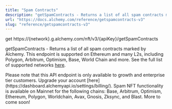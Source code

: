 ```yaml
---
title: "Spam Contracts"
description: "getSpamContracts - Returns a list of all spam contracts marked by Alchemy. This endpoint is supported on Ethereum and many L2s, including Polygon, Arbitrum, Optimism, Base, World Chain and more. See the full list of supported networks here ."
url: "https://docs.alchemy.com/reference/getspamcontracts-v3"
slug: "reference/getspamcontracts-v3"
---
```


get https://\{network}.g.alchemy.com/nft/v3/\{apiKey}/getSpamContracts

getSpamContracts - Returns a list of all spam contracts marked by Alchemy. This endpoint is supported on Ethereum and many L2s, including Polygon, Arbitrum, Optimism, Base, World Chain and more. See the full list of supported networks [here](https://dashboard.alchemy.com/chains?service=token-api\&utm_source=readme\&utm_medium=link\&utm_campaign=docs_method_chains_link_v1_tokens).

<Info>
  Please note that this API endpoint is only available to growth and enterprise tier customers. Upgrade your account [here](https://dashboard.alchemyapi.io/settings/billing/).
</Info>

<Info>
  Spam NFT functionality is available on Mainnet for the following chains: Base, Arbitrum, Optimism, Ethereum, Polygon, Worldchain, Avax, Gnosis, Zksync, and Blast. More to come soon!
</Info>
